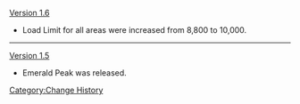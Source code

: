 [[Version 1.6]]
*Load Limit for all areas were increased from 8,800 to 10,000.
----
[[Version 1.5]]
*Emerald Peak was released.
<noinclude>[[Category:Change History]]</noinclude>